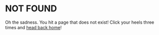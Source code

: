 <Seo title="404 - Page Not Found" />

# NOT FOUND

Oh the sadness. You hit a page that does not exist! Click your heels three times and [head back home](/docs/)!
